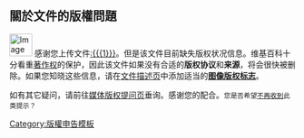 ==關於文件{{{1}}}的版權問題==
<noinclude><!--

Caution: The presence of this message in edit view indicates that you're probably editing the master template. If you meant to edit a talk page, please go back and click the edit button for the page itself.


--></noinclude>
[[File:Copyright-problem.svg|40px|left|Image Copyright problem|alt=|link=]]
感谢您上传文件[[:{{{1}}}]]。但是该文件目前缺失版权状况信息。维基百科十分看重[[WP:C|著作权]]的保护，因此该文件如果没有合适的'''版权协议'''和'''来源'''，将会很快被删除。如果您知晓这些信息，请在[[Help:文件描述页|文件描述页]]中添加适当的'''[[WP:IT|图像版权标志]]'''。

如有其它疑问，请前往[[WP:MCQ|媒体版权提问页]]垂询。感谢您的配合。<small>您是否希望[[Template:Bots#Message notification opt out|不再收到]]此类提示？</small><noinclude>
[[Category:版權申告模板]]</noinclude>